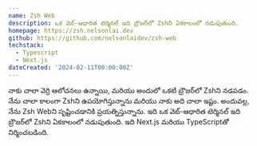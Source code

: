 ```yaml
---
name: Zsh Web
description: ఒక వెబ్-ఆధారిత టెర్మినల్ ఇది బ్రౌజర్‌లో Zshని ఏకకాలంలో నడుపుతుంది.
homepage: https://zsh.nelsonlai.dev
github: https://github.com/nelsonlaidev/zsh-web
techstack:
  - Typescript
  - Next.js
dateCreated: '2024-02-11T00:00:00Z'
---
```


నాకు చాలా వెర్రి ఆలోచనలు ఉన్నాయి, మరియు అందులో ఒకటి బ్రౌజర్‌లో Zshని నడపడం. నేను చాలా కాలంగా Zshని ఉపయోగిస్తున్నాను మరియు నాకు అది చాలా ఇష్టం. అందువల్ల, నేను Zsh Webని సృష్టించడానికి ప్రయత్నిస్తున్నాను. ఇది ఒక వెబ్-ఆధారిత టెర్మినల్ ఇది బ్రౌజర్‌లో Zshని ఏకకాలంలో నడుపుతుంది. ఇది Next.js మరియు TypeScriptతో నిర్మించబడింది.